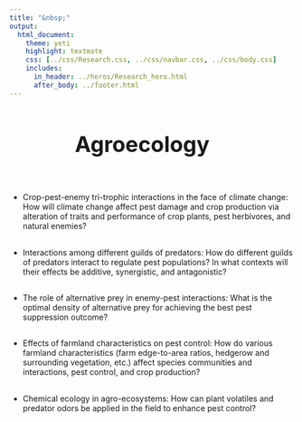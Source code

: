 ```yaml
---
title: "&nbsp;"
output:
  html_document:
    theme: yeti
    highlight: textmate
    css: [../css/Research.css, ../css/navbar.css, ../css/body.css]
    includes:
      in_header: ../heros/Research_hero.html
      after_body: ../footer.html
---
```


<style>
h1 {text-align: center !important; 
   font-weight: bold !important; 
   font-size: 38px !important;
   line-height: 1.5em;}
   
h2 {font-weight: bold !important;} 
   
.External_link{
  border-radius: 5px;
  border: none;
  text-align: center;
  text-decoration: none;
  display: inline-block;
  width: 60px;
}

#agroecology {
 width: 115%; margin-left: -55px;
}

</style>

# Agroecology

<br>

*	Crop-pest-enemy tri-trophic interactions in the face of climate change: How will climate change affect pest damage and crop production via alteration of traits and performance of crop plants, pest herbivores, and natural enemies?

<div style="height: 0.1em;"></div>

*	Interactions among different guilds of predators: How do different guilds of predators interact to regulate pest populations? In what contexts will their effects be additive, synergistic, and antagonistic?

<div style="height: 0.1em;"></div>

*	The role of alternative prey in enemy-pest interactions: What is the optimal density of alternative prey for achieving the best pest suppression outcome?

<div style="height: 0.1em;"></div>

*	Effects of farmland characteristics on pest control: How do various farmland characteristics (farm edge-to-area ratios, hedgerow and surrounding vegetation, etc.) affect species communities and interactions, pest control, and crop production?

<div style="height: 0.1em;"></div>

*	Chemical ecology in agro-ecosystems: How can plant volatiles and predator odors be applied in the field to enhance pest control?






